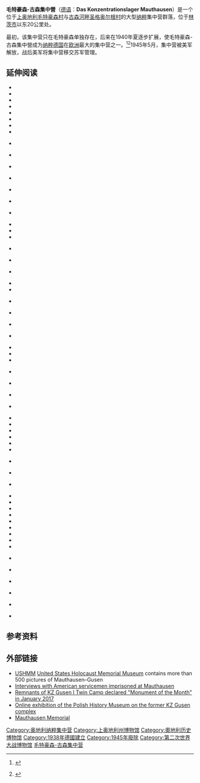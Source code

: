 {{Coord|48|15|25|N|14|30|04|E|region:AT-4_type:landmark|display=title}}
{{Infobox concentration camp
| name         = 毛特豪森－古森
| image        = Bundesarchiv Bild 192-334, KZ Mauthausen, Garagenhofeinfahrt.jpg
| image size   =
| caption      = Gate to the garage yard in the Mauthausen concentration camp
| alt          = Stone gate topped with a large metal eagle holding a swastika; through the gate a building with two garage doors is visible
| other names  = Mauthausen, Gusen
| known for    =
| location     = {{flag|Austria}}[[上奧地利邦|上奧地利邦]][[毛特豪森|毛特豪森]] 與 [[Sankt_Georgen_an_der_Gusen|古森]]
| built by     =
| operated by  = [[DEST|DEST]] cartel and 納粹''[[親衛隊|親衛隊]]'' (SS)<br/>[[Soviet_Union|蘇聯]][[紅軍|紅軍]] (二戰後)
| commandant   = [[Franz_Ziereis|Franz Ziereis]]
| original use =
| construction =
| in operation = August 1938 – May 1945
| gas chambers =
| prisoner type=
| inmates      = 主要為蘇聯和波蘭平民
| killed       = 約122,766 and 320,000 (估計)
| liberated by = [[美國陸軍|美國陸軍]], 五月 1945
}}
'''毛特豪森-古森集中營'''（[[德语|德语]]：'''Das Konzentrationslager Mauthausen'''）是一个位于[[上奥地利|上奥地利]][[毛特豪森|毛特豪森村]]与[[古森河畔圣格奥尔根|古森河畔圣格奥尔根村]]的大型[[纳粹|纳粹]]集中营群落，位于[[林茨|林茨市]]以东20公里处。

最初，该集中营只在毛特豪森单独存在，后来在1940年夏逐步扩展，使毛特豪森-古森集中營成为[[纳粹德国|纳粹德国]]在[[欧洲|欧洲]]最大的集中营之一。<ref name="Dobosiewicz_W_obronie">{{pl icon}} {{Cite book| author =[[Stanisław_Dobosiewicz|Stanisław Dobosiewicz]] | title =Mauthausen-Gusen; w obronie życia i ludzkiej godności | year =2000 | pages =191–202 | publisher =Bellona | location =Warsaw | isbn =83-11-09048-3 }}</ref><ref name="Bischof">{{en icon}} {{Cite book| author =[[Günter_Bischof|Günter Bischof]] | coauthors =[[Anton_Pelinka|Anton Pelinka]] | title =Austrian Historical Memory and National Identity | year =1996 | pages =185–190|publisher =Transaction Publishers|location =|isbn =1-56000-902-0| url =http://books.google.com/?id=75l45XlpXTsC&pg=PA185&lpg=PA185&dq=Mauthausen }}</ref>1945年5月，集中营被美军解放，战后美军将集中营移交苏军管理。

== 延伸阅读 ==
{{refbegin|30em}}
* {{cite web|title=KZ Gusen I Concentration Camp at Langenstein|url=http://www.nizkor.org/hweb/camps/gusen/gu10101x.htm|access-date=10 April 2006|author=KZ Gusen Memorial Committee (corporate author)|year=1997|work=[[The_Nizkor_Project|The Nizkor Project]]|publisher=Nizkor|archive-url=https://web.archive.org/web/20061002020031/http://www.nizkor.org/hweb/camps/gusen/gu10101x.htm|archive-date=2 October 2006|ref={{sfnRef|Nizkor}}|url-status=dead}}
* {{Cite book|author=Robert Abzug|title=Inside the Vicious Heart|year=1987|pages=106–110|publisher=[[Oxford_University_Press|Oxford University Press]]|location=Oxford|isbn=0-19-504236-0|url=https://books.google.com/books?id=CMfGlx3jDLIC&q=Mauthausen&pg=PA107|ref={{sfnRef|Abzug}}|access-date=2021-12-12|archive-date=2021-12-27|archive-url=https://web.archive.org/web/20211227233009/https://books.google.com/books?id=CMfGlx3jDLIC&q=Mauthausen&pg=PA107|dead-url=no}}
* {{Cite book|author=Günter Bischof|author2=Anton Pelinka|title=Austrian Historical Memory and National Identity|year=1996|pages=185–190|publisher=[[Transaction_Publishers|Transaction Publishers]]|isbn=1-56000-902-0|url=https://books.google.com/books?id=75l45XlpXTsC&q=Mauthausen&pg=PA185|ref={{sfnRef|Bischof & Pelinka}}|author-link2=Anton Pelinka|author-link=Günter Bischof|access-date=2021-12-12|archive-date=2021-12-27|archive-url=https://web.archive.org/web/20211227232921/https://books.google.com/books?id=75l45XlpXTsC&q=Mauthausen&pg=PA185|dead-url=no}}
* {{Cite book|author=Donald Bloxham|title=Genocide on Trial: War Crimes Trials and the Formation of Holocaust History and Memory|page=210|publisher=Oxford University Press|location=Oxford|isbn=0-19-925904-6|url=https://books.google.com/books?id=ab4ZL8h5dFMC&q=extermination+through+labour&pg=PA210|year=2003|ref={{sfnRef|Bloxham}}|author-link=Donald Bloxham|access-date=2021-12-12|archive-date=2021-12-27|archive-url=https://web.archive.org/web/20211227232811/https://books.google.com/books?id=ab4ZL8h5dFMC&q=extermination+through+labour&pg=PA210|dead-url=no}}
* {{Cite book|author=Daniel Patrick Brown|title=The Camp Women: The Female Auxiliaries Who Assisted the SS in Running the Nazi Concentration Camp System|year=2002|publisher=[[Schiffer_Publishing|Schiffer Publishing]]|isbn=0-7643-1444-0|page=288|ref={{sfnRef|Brown}}}}
* {{Cite book|author=Michael Burleigh|title=Ethics and Extermination: Reflections on Nazi Genocide|year=1997|pages=210–211|publisher=Cambridge University Press|location=Cambridge|isbn=0-521-58816-2|url=https://books.google.com/books?id=y-tbb8Yx3ooC&q=extermination+through+labour&pg=RA1-PA211|ref={{sfnRef|Burleigh}}|author-link=Michael Burleigh|access-date=2021-12-12|archive-date=2021-12-13|archive-url=https://web.archive.org/web/20211213050545/https://books.google.com/books?id=y-tbb8Yx3ooC&q=extermination+through+labour&pg=RA1-PA211|dead-url=no}}
* {{cite web|title=Mauthausen Concentration Camp Records in the Auschwitz Museum Archives|url=http://www.auschwitz-muzeum.oswiecim.pl/new/index.php?tryb=news_big&language=EN&id=664|access-date=11 April 2006|author=Adam Cyra|year=2004|work=Auschwitz-Birkenau Memorial and Museum|publisher=Historical Research Section, [[Auschwitz-Birkenau_Museum|Auschwitz-Birkenau Museum]]|archive-url=https://web.archive.org/web/20060930071713/http://www.auschwitz-muzeum.oswiecim.pl/new/index.php?tryb=news_big&language=EN&id=664|archive-date=30 September 2006|url-status=dead|ref={{sfnRef|Cyra}}|author-link=Adam Cyra}}
* {{cite web|title=The prices of Polish armament before 1939|url=http://derela.republika.pl/prices.htm|access-date=22 May 2006|author=Michał Derela|year=2005|work=The PIBWL military site|archive-url=https://web.archive.org/web/20180201134611/http://derela.republika.pl/prices.htm|archive-date=1 February 2018|ref={{sfnRef|Derela}}|url-status=dead}}
* {{in lang|pl}} {{Cite book|author=Stanisław Dobosiewicz|title=Mauthausen/Gusen; obóz zagłady|trans-title=Mauthausen/Gusen; the Camp of Doom|year=1977|page=449|publisher=Ministry of National Defence Press|location=Warsaw|isbn=83-11-06368-0|ref={{sfnRef|Dobosiewicz (1977)}}|author-link=Stanisław Dobosiewicz}}
* {{in lang|pl}} {{Cite book|author=Stanisław Dobosiewicz|title=Mauthausen/Gusen; Samoobrona i konspiracja|trans-title=Mauthausen/Gusen: self-defence and underground|year=1980|page=486|publisher=Wydawnictwa MON|location=Warsaw|isbn=83-11-06497-0|ref={{sfnRef|Dobosiewicz (1980)}}}}
* {{in lang|pl}} {{Cite book|author=Stanisław Dobosiewicz|title=Mauthausen–Gusen; w obronie życia i ludzkiej godności|trans-title=Mauthausen–Gusen; in defence of life and human dignity|year=2000|pages=191–202|publisher=[[Bellona_Publishing_House|Bellona]]|location=Warsaw|isbn=83-11-09048-3|ref={{sfnRef|Dobosiewicz (2000)}}|author-link=Stanisław Dobosiewicz}}
* {{in lang|pl}} {{Cite book|author=various authors|editor1=Marian Filip|editor2=Mikołaj Łomacki|title=Wrogom ku przestrodze: Mauthausen 5 maja 1945|trans-title=Enemies Beware; Mauthausen, 5 May 1945|year=1962|pages=135|publisher=[[Society_of_Fighters_for_Freedom_and_Democracy|ZG ZBoWiD]]|location=Warsaw|ref={{sfnRef|Filip, Łomacki et al.}}}}
* {{in lang|pl}} {{cite web|title=Auschwitz w drodze do Mauthausen|url=http://www.reporter.edu.pl/europa_wg_auschwitz/kronika_reportaz/konferencja_historia_mowiona_a_kronika_reportaz/auschwitz_w_drodze_do_matchausen|access-date=11 April 2006|author=Piotr Filipkowski|year=2005|work=Europe According to Auschwitz|archive-url=https://web.archive.org/web/20070928135122/http://www.reporter.edu.pl/europa_wg_auschwitz/kronika_reportaz/konferencja_historia_mowiona_a_kronika_reportaz/auschwitz_w_drodze_do_matchausen|archive-date=28 September 2007|trans-title=Auschwitz, en route to Mauthausen|url-status=dead|ref={{sfnRef|Filipkowski}}}}
* {{in lang|en}} {{cite book|author=Joseph Fisher|title=The Heavens were Walled In|year=2017|pages=326|publisher=New Academic Press|location=Vienna|isbn=978-3-7003-1956-6}}
* {{in lang|de}} {{cite web|title=Zeltlager|url=http://www.mauthausen-memorial.at/db/admin/de/show_article.php?carticle=343&topopup=1|access-date=16 May 2006|year=2005|work=mauthausen-memorial.at|trans-title=Tent Camp|author1=Florian Freund|author2=Harald Greifeneder|ref={{sfnRef|Freund & Greifeneder}}|archive-date=2013-12-24|archive-url=https://web.archive.org/web/20131224090209/http://www.mauthausen-memorial.at/db/admin/de/show_article.php?carticle=343&topopup=1|dead-url=no}}
*{{cite book|last1=Freund|first1=Florian|last2=Kranebitter|first2=Andreas|title=Memorial Book for the Dead of the Mauthausen Concentration Camp: Commentaries and Biographies|date=2016|publisher=New Academic Press|location=Vienna|isbn=978-3-7003-1975-7|pages=56–67|language=en|chapter=On the Quantitative Dimension of Mass Murder at the Mauthausen Concentration Camp and its Subcamps|chapter-url=https://www.researchgate.net/publication/305687729}}
* {{Cite book|author=various authors|author2=Henry Friedlander|title=Human Responses to the Holocaust Perpetrators and Victims, Bystanders and Resisters|year=1981|editor=Michael D. Ryan|pages=33–69|chapter=The Nazi Concentration Camps|publisher=[[Edwin_Mellen_Press|Edwin Mellen Press]]|location=Lewiston, New York|isbn=0-88946-901-6|ref={{sfnRef|Friedlander}}|author-link2=Henry Friedlander}} 
* {{Cite journal|title=Nazi war criminal escapes Costa Brava police search|author=Dale Fuchs|url=https://www.theguardian.com/secondworldwar/story/0,14058,1593885,00.html|date=October 2005|journal=Guardian|issue=17 October 2005|ref={{sfnRef|Fuchs}}|access-date=25 September 2013}}
* {{in lang|pl}} {{Cite book|author=Władysław Gębik|title=Z diabłami na ty|trans-title=Calling the Devils by their Names|year=1972|page=332|publisher=Wydawnictwo Morskie|location=Gdańsk|ref={{sfnRef|Gębik}}}}
* {{Cite book|author=Martin Gilbert|title=The Holocaust: A History of the Jews of Europe During the Second World War|year=1987|page=[https://archive.org/details/holocausthistory0000gilb/page/976 976]|publisher=Owl Books|isbn=0-8050-0348-7|ref={{sfnRef|Gilbert}}|author-link=Martin Gilbert|url=https://archive.org/details/holocausthistory0000gilb/page/976}}
* {{in lang|pl}} {{Cite book|author=Stanisław Grzesiuk|title=Pięć lat kacetu|trans-title=Five Years of KZ|year=1985|page=392|publisher=Książka i Wiedza|location=Warsaw|isbn=83-05-11108-3|ref={{sfnRef|Grzesiuk}}|author-link=Stanisław Grzesiuk}}
* {{cite web|title=B8 "BERGKRISTALL" (KL Gusen II)|url=http://www.geocities.com/CapeCanaveral/1325/berg.htm|access-date=26 April 2006|year=1997|work=Tunnel and Shelter Researching|archive-url=https://web.archive.org/web/20060614103134/http://www.geocities.com/CapeCanaveral/1325/berg.htm|archive-date=14 June 2006|author1=Rudolf Haunschmied|author2=Harald Faeth|ref={{sfnRef|Haunschmied (1997)}}|author-link1=Rudolf A. Haunschmied}}
* {{Cite book|author=Rudolf A. Haunschmied|author2=Jan-Ruth Mills|author3=Siegi Witzany-Durda|title=St. Georgen-Gusen-Mauthausen – Concentration Camp Mauthausen Reconsidered|year=2008|pages=289|publisher=Books on Demand|location=Norderstedt|isbn=978-3-8334-7610-5|oclc=300552112|ref={{sfnRef|Haunschmied (2008)}}}}
* {{in lang|cs}} {{Cite book|author=Stanislav Hlaváček|title=Koncentrační Tábor Mauthausen; Pamětní tisk k 55. výročí osvobození KTM|trans-title=Mauthausen concentration camp: Memorial publication for the 55th anniversary of the liberation|year=2000|chapter=Historie KTM|trans-chapter=History of the Mauthausen Concentration Camp|chapter-url=http://www.mauthausen.cz/chronologie.html|url=http://www.mauthausen.cz/|access-date=18 May 2006|ref={{sfnRef|Hlaváček}}|archive-date=2021-05-16|archive-url=https://web.archive.org/web/20210516161609/http://mauthausen.cz/|dead-url=no}}
* {{in lang|pl}} {{Cite book|author=Jerzy Kirchmayer|title=Powstanie warszawskie|trans-title=Warsaw Uprising|year=1978|page=576|publisher=Książka i Wiedza|location=Warsaw|isbn=83-05-11080-X|ref={{sfnRef|Kirchmayer}}|author-link=Jerzy Kirchmayer}}
* {{in lang|pl}} {{Cite book|author=Stefan Krukowski|others=Tadeusz Żeromski (foreword)|title=Nad pięknym modrym Dunajem; Mauthausen 1940–1945|trans-title=Mauthausen 1940–1945: At The Blue Danube|year=1966|pages=292–297|chapter=Pamięci lekarzy|trans-chapter=In memoriam of the doctors|publisher=Książka i Wiedza|location=Warsaw|id=PB 9330/66|ref={{sfnRef|Krukowski}}}}
* {{in lang|pl}} {{cite book|author1=Various authors|editor=[[Andrzej_Kunert|Andrzej Kunert]]|title=Człowiek człowiekowi… Niszczenie polskiej inteligencji w latach 1939–1945 KL Mauthausen/Gusen|trans-title=Man to Man…; The destruction of Polish intelligentsia 1939–1945 in the camps of Mauthausen/Gusen|year=2009|publisher=[[Council_for_the_Protection_of_Struggle_and_Martyrdom_Sites|Rada Ochrony Pamięci Walk i Męczeństwa]]|location=Warsaw|page=104|ref={{sfnRef|Kunert}}}}
* {{cite web|title=Parachute Jump|url=http://en.mauthausen-memorial.at/db/admin/de/show_article.php?carticle=367&topopup=1|access-date=23 September 2013|author=KZ-Gedenkstaette Mauthausen (corporate author)|work=Mauthausen Memorial|publisher=KZ-Gedenkstaette Mauthausen|ref={{sfnRef|KZ-Gedenkstaette Mauthausen}}|archive-date=2014-04-15|archive-url=https://web.archive.org/web/20140415051319/http://en.mauthausen-memorial.at/db/admin/de/show_article.php?carticle=367&topopup=1|dead-url=no}}
* {{cite web|title=The gas chamber of Mauthausen – History and testimonies of the Italian deportees; A Brief history of the camp|url=http://www.deportati.it/english_mauthausen_maida.html|author=Bruno Maida|work=National Association of Italian political deportees in the Nazi concentration camps|publisher=Fondazione Memoria della Deportazione|archive-url=https://web.archive.org/web/20060605111726/http://www.deportati.it/english_mauthausen_maida.html|archive-date=5 June 2006|ref={{sfnRef|Maida}}|url-status=dead}}
* {{cite book|author1=Hans Maršálek|title=Konzentrazionslager Gusen|trans-title=Gusen concentration camp|year=1968|location=Vienna|page=32|ref={{sfnRef|Maršálek (1968)}}}}
* {{in lang|de}} {{Cite book|author=Hans Maršálek|title=Die Geschichte des Konzentrationslagers Mauthausen|trans-title=History of Mauthausen Concentration Camp|year=1995|publisher=Österreichischen Lagergemeinschaft Mauthausen u. Mauthausen-Aktiv Oberösterreich|location=Wien-Linz|ref={{sfnRef|Maršálek (1995)}}|author-link=Hans Maršálek}}
* {{in lang|pl}} {{Cite book|author=Adam Myczkowski|title=Poprzez Dachau do Mauthausen–Gusen|trans-title=Through Dachau to Mauthausen–Gusen|year=1946|page=31|publisher=Księgarnia Stefana Kamińskiego|location=Kraków|ref={{sfnRef|Myczkowski}}}}
* {{in lang|de}} {{cite web|title=Linz – Eisenwerke Oberdonau|url=http://www.geheimprojekte.at/t_linz2.html|access-date=11 April 2006|author=M.S.|year=2000|work=Österreichs Geschichte im Dritten Reich|archive-url=https://web.archive.org/web/20070311012440/http://www.geheimprojekte.at/t_linz2.html|archive-date=11 March 2007|ref={{sfnRef|M.S.}}|url-status=dead}}
* {{in lang|pl}} {{Cite book|author=Stanisław Nogaj|title=Gusen; Pamiętnik dziennikarza|trans-title=Gusen; Memoir of a Journalist|year=1945|page=64|publisher=Komitet byłych więźniów obozu koncentracyjnego Gusen|location=Katowice-Chorzów|ref={{sfnRef|Nogaj}}|author-link=Stanisław Nogaj}}
* {{Cite book|author=David Wingeate Pike|title=Spaniards in the Holocaust: Mauthausen, Horror on the Danube|year=2000|pages=480|publisher=Routledge|location=London|isbn=0-415-22780-1|url=https://books.google.com/books?id=-9uRoGlfSM8C&q=Mauthausen–Gusen&pg=PA97|ref={{sfnRef|Pike}}|access-date=2022-01-05|archive-date=2021-12-27|archive-url=https://web.archive.org/web/20211227233102/https://books.google.com/books?id=-9uRoGlfSM8C&q=Mauthausen%E2%80%93Gusen&pg=PA97|dead-url=no}}
* {{cite book|author1=Tadeusz Piotrowski|title=Poland's holocaust: ethnic strife, collaboration with occupying forces and genocide in the Second Republic, 1918–1947|url=https://archive.org/details/polandsholocaust00piot|year=1998|publisher=McFarland|ref={{sfnRef|Piotrowski}}|author-link1=Tadeusz Piotrowski (sociologist)}}
* {{Cite book|author=Elizabeth C. Richardson|title=Administrative Law and Procedure|year=1995|pages=[https://archive.org/details/administrativela0000rich/page/162 162–164]|chapter=United States vs. Leprich|chapter-url=https://books.google.com/books?id=8iBCkpR1MqMC&pg=PA162|publisher=Thomson Delmar Learning|isbn=0-8273-7468-2|ref={{sfnRef|Richardson}}|url=https://archive.org/details/administrativela0000rich/page/162}}
* {{cite journal|title=The Mauthausen Concentration Camp Complex: World War II and Postwar Records|author=various authors|url=https://www.archives.gov/publications/ref-info-papers/rip115.pdf|journal=Reference Information Paper|publisher=[[National_Archives_and_Records_Administration|National Archives and Records Administration]]|year=2008|location=Washington, DC|volume=115|pages=145–148|ref={{sfnRef|Schmidt & Loehrer}}|editor1=Amy Schmidt|editor2=Gudrun Loehrer|access-date=23 September 2013|archive-date=2016-03-04|archive-url=https://web.archive.org/web/20160304201409/http://www.archives.gov/publications/ref-info-papers/rip115.pdf|dead-url=no}}
* {{cite journal|title="Not These Sounds": Beethoven at Mauthausen|author=James Schmidt|url=http://open.bu.edu/xmlui/bitstream/handle/2144/3769/schmidt_beethoven_at_mauthausen.pdf?sequence=3|journal=Philosophy and Literature|publisher=Boston University|doi=10.1353/phl.2005.0013|year=2005|location=Boston|volume=29|pages=146–163|issn=0190-0013|ref={{sfnRef|Schmidt}}|access-date=22 April 2014}}
* {{Cite book|author=Michael Shermer|author2=Alex Grobman|title=Denying History: Who Says the Holocaust Never Happened and Why Do They Say It?|year=2002|pages=[https://archive.org/details/denyinghistorywh00sher/page/168 168–175]|chapter=The Gas Chamber at Mauthausen|chapter-url=https://books.google.com/books?id=Q-0B9-D5Vz4C&pg=PA168|publisher=[[University_of_California|University of California]] Press|isbn=0-520-23469-3|ref={{sfnRef|Shermer & Grobman}}|author-link2=Alex Grobman|url=https://archive.org/details/denyinghistorywh00sher/page/168|author-link=Michael Shermer}}
* {{in lang|pl}} {{Cite news|author=sm|url=http://wiadomosci.wp.pl/kat,1342,wid,8253609,wiadomosc.html?ticaid=11682|title=Pracownicy muzeum Auschwitz zeskanowali już kartotekę Mauthausen|trans-title=The Workers of Auschwitz Museum Have Scanned the Mauthausen Files|work=61. rocznica wyzwolenia Auschwitz|publisher=[[Polish_Press_Agency|Polish Press Agency]]|date=3 April 2006|access-date=11 April 2006|ref={{sfnRef|sm}}|archive-date=2015-10-15|archive-url=https://web.archive.org/web/20151015030618/http://wiadomosci.wp.pl/kat,1342,wid,8253609,wiadomosc.html?ticaid=11682|dead-url=no}}
* {{Cite book|author=Albert Speer|title=Inside The Third Reich|year=1970|publisher=[[The_Macmillan_Company|The Macmillan Company]]|location=New York|isbn=0-88365-924-7|ref={{sfnRef|Speer}}|url=https://archive.org/details/insidethirdreich00spee_0|author-link=Albert Speer}}
* {{in lang|sl}} {{cite journal|title=Taborišče, v katerem je umrlo 1500 Slovencev|author=STA, mm|url=http://www.mladina.si/112145/taborisce-v-katerem-je-umrlo-1500-slovencev/|date=May 2012|journal=[[Mladina|Mladina]]|issue=13. 5. 2012|trans-title=Camp, in which 1500 Slovenes died|issn=1580-5352|ref={{sfnRef|STA & mm}}|access-date=16 November 2012|archive-date=2021-12-12|archive-url=https://web.archive.org/web/20211212032523/https://www.mladina.si/112145/taborisce-v-katerem-je-umrlo-1500-slovencev/|dead-url=no}}
* {{Cite journal|title=OSS Archives: The Dupont Mission|author=Jack Taylor|url=http://www.udtseal.org/oss.html|date=2003|journal=The Blast; UDT-SEAL Association|ref={{sfnRef|Taylor|2003}}|access-date=28 April 2006|archive-url=https://web.archive.org/web/20060127085902/http://www.udtseal.org/oss.html|archive-date=27 January 2006}}
* {{Cite book|author=Marc Terrance|title=Concentration Camps: A Traveler's Guide to World War II Sites|year=1999|publisher=Universal Publishers|isbn=1-58112-839-8|url=https://books.google.com/books?id=TNt9IVBVeNQC&q=Mauthausen&pg=PA142|ref={{sfnRef|Terrance}}|access-date=2021-12-12|archive-date=2021-12-12|archive-url=https://web.archive.org/web/20211212062028/https://books.google.com/books?id=TNt9IVBVeNQC&q=Mauthausen&pg=PA142|dead-url=no}}
* {{cite web|title=Jack Taylor, American Agent Who Survived Mauthausen|url=https://www.jewishvirtuallibrary.org/jsource/Holocaust/mauth32.html|access-date=28 April 2006|author=UDT-SEAL Association (corporate author)|year=2006|work=[[Jewish_Virtual_Library|Jewish Virtual Library]]|ref={{sfnRef|UDT-SEAL Association}}|archive-date=2016-03-04|archive-url=https://web.archive.org/web/20160304030824/https://www.jewishvirtuallibrary.org/jsource/Holocaust/mauth32.html|dead-url=no}}
* {{cite book|author=Chris van Uffelen|year=2010|title=Contemporary Museums – Architecture, History, Collections|pages=150–153|publisher=Braun Publishing|isbn=9783037680674|ref={{sfnRef|van Uffelen}}|author-link=Chris van Uffelen}}
* {{cite web|title=Gusen Concentration Camp / Project B-8 "Bergkristall" Tunnel System|url=http://www.thirdreichruins.com/gusen.htm|access-date=15 April 2015|author=Geoffrey R. Walden|date=2 July 2000|work=The Third Reich in Ruins|ref={{sfnRef|Walden}}|archive-date=2021-12-12|archive-url=https://web.archive.org/web/20211212032500/http://www.thirdreichruins.com/gusen.htm|dead-url=no}}
* {{Cite book|author=James Waller|title=Becoming Evil: How Ordinary People Commit Genocide and Mass Killing|year=2002|pages=3–5|publisher=Oxford University Press|location=Oxford|isbn=0-19-514868-1|url=https://books.google.com/books?id=dHBB4TJpcx0C&q=Mauthausen&pg=PA4|ref={{sfnRef|Waller}}|author-link=James Waller|access-date=2021-12-12|archive-date=2021-12-13|archive-url=https://web.archive.org/web/20211213050535/https://books.google.com/books?id=dHBB4TJpcx0C&q=Mauthausen&pg=PA4|dead-url=no}}
* {{Cite book|author=Gary Weissman|title=Fantasies of Witnessing: Postwar Efforts to Experience the Holocaust|year=2004|pages=2–3|publisher=[[Cornell_University|Cornell University]] Press|isbn=0-8014-4253-2|url=https://books.google.com/books?id=kXO9wXvYuAQC&q=Mauthausen&pg=PA3|ref={{sfnRef|Weissman}}|access-date=2021-12-12|archive-date=2021-12-27|archive-url=https://web.archive.org/web/20211227233051/https://books.google.com/books?id=kXO9wXvYuAQC&q=Mauthausen&pg=PA3|dead-url=no}}
* {{cite web|title=Selected Holocaust Glossary: Terms, Places and Personalities|url=http://www.flholocaustmuseum.org/frameworks/glossary.htm|access-date=12 April 2006|author=Simon Wiesenthal Center (corporate author)|work=Florida Holocaust Museum webpage|publisher=Florida Holocaust Museum|archive-url=https://web.archive.org/web/20061208112244/http://www.flholocaustmuseum.org/frameworks/glossary.htm|archive-date=8 December 2006|url-status=dead|ref={{sfnRef|Simon Wiesenthal Center}}}}
* {{cite web|title=Seven Ways to Compute the Relative Value of a U.S. Dollar Amount, 1774 to present|url=http://www.measuringworth.com/uscompare/|author=Samuel H. Williamson|date=March 2011|work=MeasuringWorth|ref={{sfnRef|Williamson}}|access-date=2021-12-12|archive-date=2017-11-19|archive-url=https://web.archive.org/web/20171119194039/https://www.measuringworth.com/uscompare/|dead-url=no}}
* {{in lang|pl}} {{Cite book|author=Zbigniew Wlazłowski|title=Przez kamieniołomy i kolczasty drut|trans-title=Through the Quarries and Barbed Wire|year=1974|pages=184|publisher=[[Wydawnictwo_Literackie|Wydawnictwo Literackie]]|location=Kraków|ref={{sfnRef|Wlazłowski}}|id=PB 1974/7600}}
* {{in lang|pl}} {{Cite book|author=various authors|author2=Włodzimierz Wnuk|title=Oskarżamy! Materiały do historii obozu koncentracyjnego Mauthausen–Gusen|trans-title=We Accuse! Materials on the History of Mauthausen–Gusen Concentration Camp|year=1961|pages=20–22|chapter=Śmiertelne kąpiele|trans-chapter=Deadly Baths|publisher=Klub Mauthausen–Gusen ZBoWiD|location=Katowice|ref={{sfnRef|Wnuk (1961)}}}}
* {{in lang|pl}} {{Cite book|author=Włodzimierz Wnuk|title=Byłem z wami|trans-title=I Was With You|year=1972|pages=100–105|chapter=Z Hiszpanami w jednym szeregu|trans-chapter=With the Spaniards in One Line|publisher=[[PAX_Association|PAX]]|location=Warsaw|ref={{sfnRef|Wnuk (1972)}}}}
* {{in lang|pl}} {{Cite book|author=Tadeusz Żeromski|editor=Kazimierz Rusinek|title=Międzynarodówka straceńców|trans-title=Desperados' Internationale|year=1983|pages=76+19|publisher=Książka i Wiedza|location=Warsaw|isbn=83-05-11175-X|ref={{sfnRef|Żeromski}}}}
* {{in lang|es}} {{Cite book|author=various authors|title=Memoriales históricos, 1933–1945|trans-title=Historical memorials, 1933–1945|year=2005|chapter=Historia de los campos de concentración: El sistema de campos de concentración nacionalsocialista, 1933–1945: un modelo europeo|trans-chapter=History of the concentration camps: the national-socialist concentration camp system 1933–1945; European model|url=http://www.memoriales.net/|ref={{sfnRef|"Memoriales históricos"}}|access-date=2021-12-12|archive-date=2021-11-19|archive-url=https://web.archive.org/web/20211119194521/http://www.memoriales.net/|dead-url=no}}
* {{in lang|no}} {{cite journal|title=Norske vakter jobbet i Hitlers konsentrasjonsleire|author=Verdens Gang (corporate author)|url=http://www.vg.no/nyheter/innenriks/artikkel.php?artid=10011346|date=1 November 2010|journal=[[Verdens_Gang|Verdens Gang]]|issue=15 November 2010|trans-title=Norwegian guards worked in Hitler's concentration camps|issn=0805-5203|ref={{sfnRef|"Verdens Gang"}}|access-date=22 April 2014|archive-date=2014-03-07|archive-url=https://web.archive.org/web/20140307020405/http://www.vg.no/nyheter/innenriks/artikkel.php?artid=10011346|dead-url=no}}
{{refend}}

==参考资料==
{{Reflist|2}}

==外部链接==
{{commons category|KZ Mauthausen concentration camp complex}}
* [http://www.ushmm.org/wlc/en/article.php?ModuleId=10005196 USHMM] {{Wayback|url=http://www.ushmm.org/wlc/en/article.php?ModuleId=10005196 |date=20180729015933 }} [[United_States_Holocaust_Memorial_Museum|United States Holocaust Memorial Museum]] contains more than 500 pictures of Mauthausen–Gusen
* [http://www.ushmm.org/online/film/display/detail.php?file_num=33 Interviews with American servicemen imprisoned at Mauthausen] {{Wayback|url=http://www.ushmm.org/online/film/display/detail.php?file_num=33 |date=20170316063227 }}
* [http://www.gusen.org/en/2017/01/kz-gusen-i-remnants-declared-monument-of-the-month/ Remnants of KZ Gusen I Twin Camp declared "Monument of the Month" in January 2017] {{Wayback|url=http://www.gusen.org/en/2017/01/kz-gusen-i-remnants-declared-monument-of-the-month/ |date=20211211051114 }}
* [https://www.google.com/culturalinstitute/beta/exhibit/CAIyQmqEnlkkIA Online exhibition of the Polish History Museum on the former KZ Gusen complex]
* [http://en.mauthausen-memorial.at Mauthausen Memorial] {{Wayback|url=http://en.mauthausen-memorial.at/ |date=20160404062251 }}

{{Authority control}}
[[Category:奥地利纳粹集中营|Category:奥地利纳粹集中营]]
[[Category:上奥地利州博物馆|Category:上奥地利州博物馆]]
[[Category:奧地利历史博物馆|Category:奧地利历史博物馆]]
[[Category:1938年德國建立|Category:1938年德國建立]]
[[Category:1945年廢除|Category:1945年廢除]]
[[Category:第二次世界大战博物馆|Category:第二次世界大战博物馆]]
[[Category:毛特豪森-古森集中营|]]
